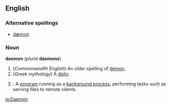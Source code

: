 ==English==

===Alternative spellings===
*[[dæmon]]

===Noun===
'''daemon''' (''plural'' '''daemons''')

#(''Commonwealth English'') An older spelling of [[demon]].
#(''Greek mythology'') A [[deity]].
# {{cattag|Computing}}: A [[program]] running as a [[background process]], performing tasks such as serving files to remote clients.

[[la:Daemon]]